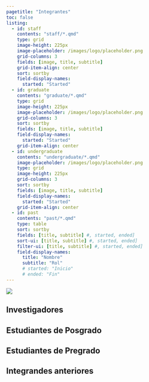 ```yaml
---
pagetitle: "Integrantes"
toc: false
listing:
  - id: staff
    contents: "staff/*.qmd"
    type: grid
    image-height: 225px
    image-placeholder: /images/logo/placeholder.png
    grid-columns: 3
    fields: [image, title, subtitle]
    grid-item-align: center
    sort: sortby
    field-display-names: 
      started: "Started"
  - id: graduate
    contents: "graduate/*.qmd"
    type: grid
    image-height: 225px
    image-placeholder: /images/logo/placeholder.png
    grid-columns: 3
    sort: sortby
    fields: [image, title, subtitle]
    field-display-names: 
      started: "Started"
    grid-item-align: center
  - id: undergraduate
    contents: "undergraduate/*.qmd"
    image-placeholder: /images/logo/placeholder.png
    type: grid
    image-height: 225px
    grid-columns: 3
    sort: sortby
    fields: [image, title, subtitle]
    field-display-names: 
      started: "Started"
    grid-item-align: center
  - id: past
    contents: "past/*.qmd"
    type: table
    sort: sortby
    fields: [title, subtitle] #, started, ended]
    sort-ui: [title, subtitle] #, started, ended]
    filter-ui: [title, subtitle] #, started, ended]
    field-display-names: 
      title: "Nombre"
      subtitle: "Rol"
      # started: "Inicio"
      # ended: "Fin"
---
```


::: {.column-screen}
![](../images/banner_people.jpg)
:::

## Investigadores

:::{#staff}
:::

## Estudiantes de Posgrado

:::{#graduate}
:::

## Estudiantes de Pregrado

:::{#undergraduate}
:::

## Integrandes anteriores

:::{#past}
:::